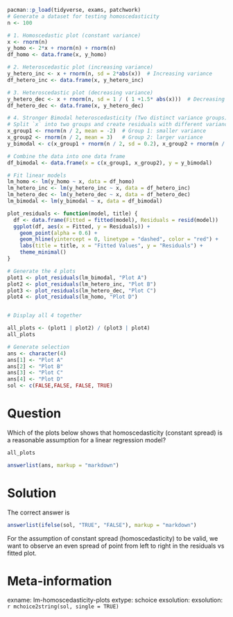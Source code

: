 ```r
pacman::p_load(tidyverse, exams, patchwork)
# Generate a dataset for testing homoscedasticity
n <- 100

# 1. Homoscedastic plot (constant variance)
x <- rnorm(n)
y_homo <- 2*x + rnorm(n) + rnorm(n)
df_homo <- data.frame(x, y_homo)

# 2. Heteroscedastic plot (increasing variance)
y_hetero_inc <- x + rnorm(n, sd = 2*abs(x))  # Increasing variance
df_hetero_inc <- data.frame(x, y_hetero_inc)

# 3. Heteroscedastic plot (decreasing variance)
y_hetero_dec <- x + rnorm(n, sd = 1 / ( 1 +1.5* abs(x)))  # Decreasing variance
df_hetero_dec <- data.frame(x, y_hetero_dec)

# 4. Stronger Bimodal heteroscedasticity (Two distinct variance groups)
# Split `x` into two groups and create residuals with different variances for each group
x_group1 <- rnorm(n / 2, mean = -2)  # Group 1: smaller variance
x_group2 <- rnorm(n / 2, mean = 3)   # Group 2: larger variance
y_bimodal <- c(x_group1 + rnorm(n / 2, sd = 0.2), x_group2 + rnorm(n / 2, sd = 5))  # Different variances

# Combine the data into one data frame
df_bimodal <- data.frame(x = c(x_group1, x_group2), y = y_bimodal)

# Fit linear models
lm_homo <- lm(y_homo ~ x, data = df_homo)
lm_hetero_inc <- lm(y_hetero_inc ~ x, data = df_hetero_inc)
lm_hetero_dec <- lm(y_hetero_dec ~ x, data = df_hetero_dec)
lm_bimodal <- lm(y_bimodal ~ x, data = df_bimodal)

plot_residuals <- function(model, title) {
  df <- data.frame(Fitted = fitted(model), Residuals = resid(model))
  ggplot(df, aes(x = Fitted, y = Residuals)) +
    geom_point(alpha = 0.6) +
    geom_hline(yintercept = 0, linetype = "dashed", color = "red") +
    labs(title = title, x = "Fitted Values", y = "Residuals") +
    theme_minimal()
}

# Generate the 4 plots
plot1 <- plot_residuals(lm_bimodal, "Plot A")
plot2 <- plot_residuals(lm_hetero_inc, "Plot B")
plot3 <- plot_residuals(lm_hetero_dec, "Plot C")
plot4 <- plot_residuals(lm_homo, "Plot D")


# Display all 4 together

all_plots <- (plot1 | plot2) / (plot3 | plot4)
all_plots

# Generate selection
ans <- character(4)
ans[1] <- "Plot A"
ans[2] <- "Plot B"
ans[3] <- "Plot C"
ans[4] <- "Plot D"
sol <- c(FALSE,FALSE, FALSE, TRUE)

```
Question
==================
Which of the plots below shows that homoscedasticity (constant spread) is a reasonable assumption for a linear regression model?

```r
all_plots
```


```r
answerlist(ans, markup = "markdown")
```


Solution
=================
The correct answer is

```r
answerlist(ifelse(sol, "TRUE", "FALSE"), markup = "markdown")
```

For the assumption of constant spread (homoscedasticity) to be valid, we want to observe an even spread of point from left to right in the residuals vs fitted plot. 

Meta-information
================
exname: lm-homoscedasticity-plots
extype: schoice
exsolution: exsolution: `r mchoice2string(sol, single = TRUE)`
